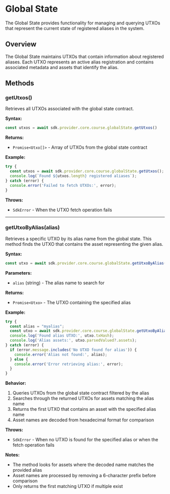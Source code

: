 # Global State

The Global State provides functionality for managing and querying UTXOs that represent the current state of registered aliases in the system.

## Overview

The Global State maintains UTXOs that contain information about registered aliases. Each UTXO represents an active alias registration and contains associated metadata and assets that identify the alias.

## Methods

### getUtxos()

Retrieves all UTXOs associated with the global state contract.

**Syntax:**
```typescript
const utxos = await sdk.provider.core.course.globalState.getUtxos()
```

**Returns:**
- `Promise<Utxo[]>` - Array of UTXOs from the global state contract

**Example:**
```typescript
try {
  const utxos = await sdk.provider.core.course.globalState.getUtxos();
  console.log(`Found ${utxos.length} registered aliases`);
} catch (error) {
  console.error('Failed to fetch UTXOs:', error);
}
```

**Throws:**
- `SdkError` - When the UTXO fetch operation fails

---

### getUtxoByAlias(alias)

Retrieves a specific UTXO by its alias name from the global state. This method finds the UTXO that contains the asset representing the given alias.

**Syntax:**
```typescript
const utxo = await sdk.provider.core.course.globalState.getUtxoByAlias(alias)
```

**Parameters:**
- `alias` (string) - The alias name to search for

**Returns:**
- `Promise<Utxo>` - The UTXO containing the specified alias

**Example:**
```typescript
try {
  const alias = "myalias";
  const utxo = await sdk.provider.core.course.globalState.getUtxoByAlias(alias);
  console.log('Found alias UTXO:', utxo.txHash);
  console.log('Alias assets:', utxo.parsedValued?.assets);
} catch (error) {
  if (error.message.includes('No UTXO found for alias')) {
    console.error('Alias not found:', alias);
  } else {
    console.error('Error retrieving alias:', error);
  }
}
```

**Behavior:**
1. Queries UTXOs from the global state contract filtered by the alias
2. Searches through the returned UTXOs for assets matching the alias name
3. Returns the first UTXO that contains an asset with the specified alias name
4. Asset names are decoded from hexadecimal format for comparison

**Throws:**
- `SdkError` - When no UTXO is found for the specified alias or when the fetch operation fails

**Notes:**
- The method looks for assets where the decoded name matches the provided alias
- Asset names are processed by removing a 6-character prefix before comparison
- Only returns the first matching UTXO if multiple exist